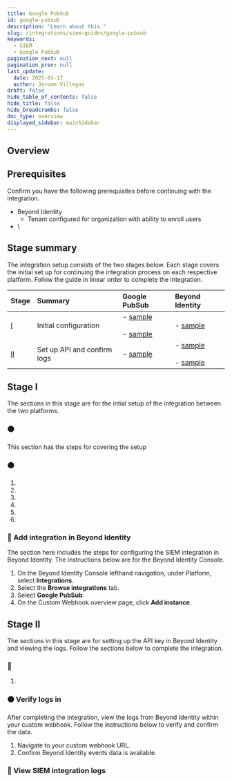 ```yaml
---
title: Google PubSub
id: google-pubsub
description: "Learn about this."
slug: /integrations/siem-guides/google-pubsub
keywords:
  - SIEM
  - Google PubSub
pagination_next: null
pagination_prev: null
last_update:
  date: 2025-03-17
  author: Jerome Villegas
draft: false
hide_table_of_contents: false
hide_title: false
hide_breadcrumbs: false
doc_type: overview
displayed_sidebar: mainSidebar
---
```


## Overview



## Prerequisites

Confirm you have the following prerequisites before continuing with the integration.

- Beyond Identity
    - Tenant configured for organization with ability to enroll users
- \

## Stage summary

The integration setup consists of the two stages below. Each stage covers the initial set up for continuing the integration process on each respective platform. Follow the guide in linear order to complete the integration.

| Stage | Summary | Google PubSub | Beyond Identity |
| :---- | :---- | :---- | :---- |
| [I](#stage-i) | Initial configuration | - [sample](#-)<br></br>- [sample](#-) | - [sample](#-) |
| [II](#stage-ii) | Set up API and confirm logs | - [sample](#-) | - [sample](#-)<br></br>- [sample](#-) |

## Stage I

The sections in this stage are for the intial setup of the integration between the two platforms.

### 🟠 

This section has the steps for covering the setup 

### 🟠 



1. 
2. 
3. 
4. 
5. 
6. 


### 🔵 Add integration in Beyond Identity

The section here includes the steps for configuring the SIEM integration in Beyond Identity. The instructions below are for the Beyond Identity Console.

1. On the Beyond Identity Console lefthand navigation, under Platform, select **Integrations**.
2. Select the **Browse integrations** tab.
3. Select **Google PubSub**.
4. On the Custom Webhook overview page, click **Add instance**.

## Stage II

The sections in this stage are for setting up the API key in Beyond Identity and viewing the logs. Follow the sections below to complete the integration.

### 🔵 

1. 

### 🟠 Verify logs in 

After completing the integration, view the logs from Beyond Identity within your custom webhook. Follow the instructions below to verify and confirm the data.

1. Navigate to your custom webhook URL.
2. Confirm Beyond Identity events data is available.



### 🔵 View SIEM integration logs

<ViewSiem />